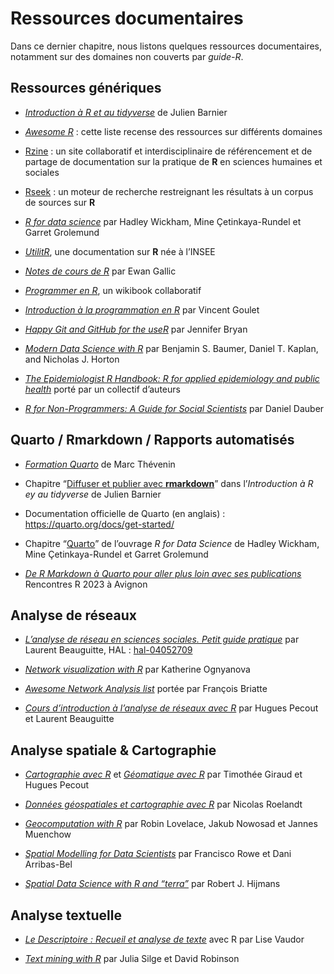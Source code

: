 # Ressources documentaires {#sec-ressources-documentaires}

Dans ce dernier chapitre, nous listons quelques ressources documentaires, notamment sur des domaines non couverts par *guide-R*.

## Ressources génériques

-   [*Introduction à R et au tidyverse*](https://juba.github.io/tidyverse/) de Julien Barnier

-   [*Awesome R*](https://github.com/qinwf/awesome-R) : cette liste recense des ressources sur différents domaines

-   [Rzine](http://rzine.fr/) : un site collaboratif et interdisciplinaire de référencement et de partage de documentation sur la pratique de **R** en sciences humaines et sociales

-   [Rseek](http://www.rseek.org/) : un moteur de recherche restreignant les résultats à un corpus de sources sur **R**

-   [*R for data science*](https://r4ds.hadley.nz/) par Hadley Wickham, Mine Çetinkaya-Rundel et Garret Grolemund

-   [*UtilitR*](https://www.utilitr.org/), une documentation sur **R** née à l'INSEE

-   [*Notes de cours de R*](https://egallic.fr/Enseignement/R/Book/) par Ewan Gallic

-   [*Programmer en R*](https://fr.wikibooks.org/wiki/Programmer_en_R), un wikibook collaboratif

-   [*Introduction à la programmation en R*](https://cran.r-project.org/doc/contrib/Goulet_introduction_programmation_R.pdf) par Vincent Goulet

-   [*Happy Git and GitHub for the useR*](https://happygitwithr.com/) par Jennifer Bryan

-   [*Modern Data Science with R*](https://mdsr-book.github.io/mdsr3e/) par Benjamin S. Baumer, Daniel T. Kaplan, and Nicholas J. Horton

-   [*The Epidemiologist R Handbook: R for applied epidemiology and public health*](https://epirhandbook.com/) porté par un collectif d'auteurs

-   [*R for Non-Programmers: A Guide for Social Scientists*](https://bookdown.org/daniel_dauber_io/r4np_book/) par Daniel Dauber

## Quarto / Rmarkdown / Rapports automatisés

-   [*Formation Quarto*](https://mthevenin.gitlab.io/support_quarto/) de Marc Thévenin

-   Chapitre <q>[Diffuser et publier avec **rmarkdown**](https://juba.github.io/tidyverse/13-rmarkdown.html)</q> dans l'*Introduction à R ey au tidyverse* de Julien Barnier

-   Documentation officielle de Quarto (en anglais) : <https://quarto.org/docs/get-started/>

-   Chapitre <q>[Quarto](https://r4ds.hadley.nz/quarto)</q> de l'ouvrage *R for Data Science* de Hadley Wickham, Mine Çetinkaya-Rundel et Garret Grolemund

-   [*De R Markdown à Quarto pour aller plus loin avec ses publications*](https://cderv.quarto.pub/tuto-quarto-rr2023/) Rencontres R 2023 à Avignon

## Analyse de réseaux

-   [*L'analyse de réseau en sciences sociales. Petit guide pratique*](https://hal.science/hal-04052709) par Laurent Beauguitte, HAL : [hal-04052709](https://hal.science/hal-04052709)

-   [*Network visualization with R*](https://kateto.net/network-visualization) par Katherine Ognyanova

-   [*Awesome Network Analysis list*](https://github.com/briatte/awesome-network-analysis) portée par François Briatte

-   [*Cours d'introduction à l'analyse de réseaux avec R*](https://huguespecout.github.io/Analyse_r-seaux_GDR_ARSHS/) par Hugues Pecout et Laurent Beauguitte

## Analyse spatiale & Cartographie

-   [*Cartographie avec R*](https://rcarto.github.io/cartographie_avec_r/) et [*Géomatique avec R*](https://rcarto.github.io/geomatique_avec_r/) par Timothée Giraud et Hugues Pecout

-   [*Données géospatiales et cartographie avec R*](https://roelandtn.frama.io/slides/2090628_meetup_Raddict_datageo.html) par Nicolas Roelandt

-   [*Geocomputation with R*](https://r.geocompx.org/) par Robin Lovelace, Jakub Nowosad et Jannes Muenchow

-   [*Spatial Modelling for Data Scientists*](https://gdsl-ul.github.io/san/) par Francisco Rowe et Dani Arribas-Bel

-   [*Spatial Data Science with R and "terra"*](https://rspatial.org/index.html#) par Robert J. Hijmans

## Analyse textuelle

-   [*Le Descriptoire : Recueil et analyse de texte*](http://perso.ens-lyon.fr/lise.vaudor/Descriptoire/_book/) avec R par Lise Vaudor

-   [*Text mining with R*](https://www.tidytextmining.com/) par Julia Silge et David Robinson
